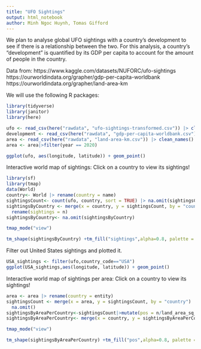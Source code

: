 ---
title: "UFO Sightings"
output: html_notebook
author: Minh Ngoc Huynh, Tomas Gifford
---

We plan to analyse global UFO sightings with a country's development to see if there is a relationship between the two. For this analysis, a country's "development" is quantified by its GDP per capita to account for the amount of people in the country. 

Data from: 
https://www.kaggle.com/datasets/NUFORC/ufo-sightings
https://ourworldindata.org/grapher/gdp-per-capita-worldbank
https://ourworldindata.org/grapher/land-area-km

We will use the following R packages:
```{r}
library(tidyverse)
library(janitor)
library(here)

ufo <- read_csv(here("rawdata", "ufo-sightings-transformed.csv")) |> clean_names()
development <- read_csv(here("rawdata", "gdp-per-capita-worldbank.csv")) |> clean_names()
area <- read_csv(here("rawdata", "land-area-km.csv")) |> clean_names()
area <- area|>filter(year == 2020)

ggplot(ufo, aes(longitude, latitude)) + geom_point()

```

Interactive world map of sightings:
Click on a country to view its sightings!
```{r}
library(sf)
library(tmap)
data(World)
country<- World |> rename(country = name)
sightingsCount<- count(ufo, country, sort = TRUE) |> na.omit(sightingsCount)
sightingsByCountry <- merge(x = country, y = sightingsCount, by = "country", all.y = TRUE) |>
  rename(sightings = n)
sightingsByCountry<- na.omit(sightingsByCountry)

tmap_mode("view")

tm_shape(sightingsByCountry) +tm_fill("sightings",alpha=0.8, palette = c("black", "cyan"), style = "hclust")
```

Filter out United States sightings and plotted it.
```{r}
USA_sightings <- filter(ufo,country_code=="USA")
ggplot(USA_sightings,aes(longitude, latitude)) + geom_point()
```

Interactive world map of sightings per area:
Click on a country to view its sightings!
```{r}
area <- area |> rename(country = entity)
sightingsCount <- merge(x = area, y = sightingsCount, by = "country") |>
  na.omit()
sightingsByAreaPerCountry<-sightingsCount|>mutate(pos = n/land_area_sq_km)
sightingsByAreaPerCountry<- merge(x = country, y = sightingsByAreaPerCountry, by = "country", all.y = TRUE) |>   na.omit()

tmap_mode("view")

tm_shape(sightingsByAreaPerCountry) +tm_fill("pos",alpha=0.8, palette = c("black", "cyan"), style = "hclust")
```


